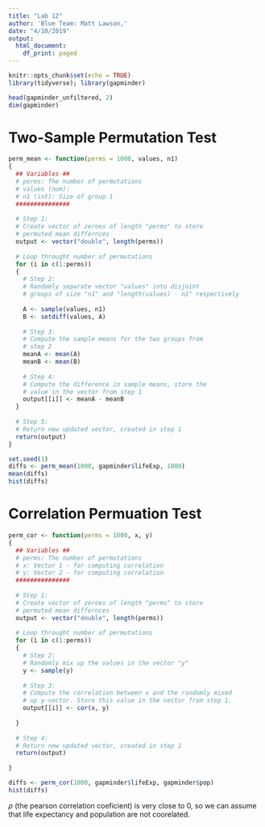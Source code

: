 ```yaml
---
title: "Lab 12"
author: 'Blue Team: Matt Lawson,'
date: "4/10/2019"
output:
  html_document:
    df_print: paged
---
```


```r
knitr::opts_chunk$set(echo = TRUE)
library(tidyverse); library(gapminder)
```




```r
head(gapminder_unfiltered, 2)
dim(gapminder)
```


# Two-Sample Permutation Test

```r
perm_mean <- function(perms = 1000, values, n1)
{
  ## Variables ##
  # perms: The number of permutations 
  # values (num): 
  # n1 (int): Size of group 1
  ###############
  
  # Step 1:
  # Create vector of zeroes of length "perms" to store
  # permuted mean differnces
  output <- vector("double", length(perms))
  
  # Loop throught number of permutations
  for (i in c(1:perms))
  {
    # Step 2:
    # Randomly separate vector "values" into disjoint 
    # groups of size "n1" and "length(values) - n1" respectively
    
    A <- sample(values, n1)
    B <- setdiff(values, A)
    
    # Step 3:
    # Compute the sample means for the two groups from 
    # step 2
    meanA <- mean(A)
    meanB <- mean(B)
    
    # Step 4: 
    # Compute the difference in sample means, store the
    # value in the vector from step 1
    output[[i]] <- meanA - meanB
  }
  
  # Step 5:
  # Return new updated vector, created in step 1
  return(output)
}
```
  
```r
set.seed(1)
diffs <- perm_mean(1000, gapminder$lifeExp, 1000)
mean(diffs)
hist(diffs)
```





# Correlation Permuation Test


```r
perm_cor <- function(perms = 1000, x, y)
{
  ## Variables ##
  # perms: The number of permutations 
  # x: Vector 1 - for computing correlation
  # y: Vector 2 - for computing correlation
  ###############
  
  # Step 1:
  # Create vector of zeroes of length "perms" to store
  # permuted mean differnces
  output <- vector("double", length(perms))
  
  # Loop throught number of permutations
  for (i in c(1:perms))
  {
    # Step 2:
    # Randomly mix up the values in the vector "y"
    y <- sample(y)
    
    # Step 3:
    # Compute the correlation between x and the randomly mixed
    # up y-vector. Store this value in the vector from step 1.
    output[[i]] <- cor(x, y)
    
  }
  
  # Step 4:
  # Return new updated vector, created in step 1
  return(output)
  
}
```

```r
diffs <- perm_cor(1000, gapminder$lifeExp, gapminder$pop)
hist(diffs)
```

$\rho$ (the pearson correlation coeficient) is very close to 0, so we can assume that life expectancy and population are not coorelated.